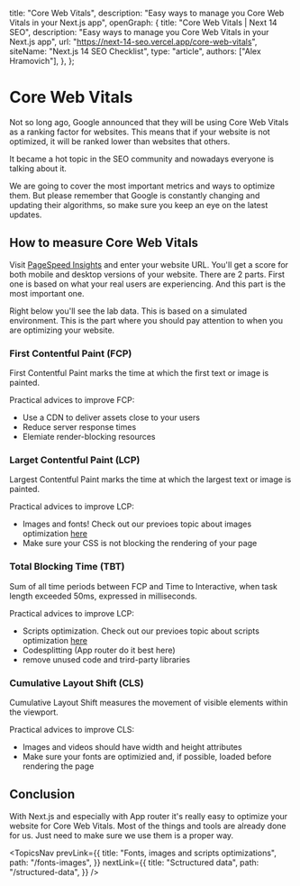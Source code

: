 
  title: "Core Web Vitals",
  description: "Easy ways to manage you Core Web Vitals in your Next.js app",
  openGraph: {
    title: "Core Web Vitals | Next 14 SEO",
    description: "Easy ways to manage you Core Web Vitals in your Next.js app",
    url: "https://next-14-seo.vercel.app/core-web-vitals",
    siteName: "Next.js 14 SEO Checklist",
    type: "article",
    authors: ["Alex Hramovich"],
  },
};

# Core Web Vitals

Not so long ago, Google announced that they will be using Core Web Vitals as a ranking factor for websites.
This means that if your website is not optimized, it will be ranked lower than websites that others.

It became a hot topic in the SEO community and nowadays everyone is talking about it.

We are going to cover the most important metrics and ways to optimize them.
But please remember that Google is constantly changing and updating their algorithms, so make sure you keep an eye on the latest updates.

## How to measure Core Web Vitals

Visit <a href="https://pagespeed.web.dev/" target="_blank">PageSpeed Insights</a> and enter your website URL.
You'll get a score for both mobile and desktop versions of your website. There are 2 parts. First one is based on what your real users are experiencing.
And this part is the most important one.

<TopicsImages id="real-users-data" />

Right below you'll see the lab data. This is based on a simulated environment.
This is the part where you should pay attention to when you are optimizing your website.

<TopicsImages id="lab-data" />

### First Contentful Paint (FCP)

First Contentful Paint marks the time at which the first text or image is painted.

Practical advices to improve FCP:

- Use a CDN to deliver assets close to your users
- Reduce server response times
- Elemiate render-blocking resources

### Larget Contentful Paint (LCP)

Largest Contentful Paint marks the time at which the largest text or image is painted.

Practical advices to improve LCP:

- Images and fonts! Check out our previoes topic about images optimization <a href="/fonts-images">here</a>
- Make sure your CSS is not blocking the rendering of your page

### Total Blocking Time (TBT)

Sum of all time periods between FCP and Time to Interactive, when task length exceeded 50ms, expressed in milliseconds.

Practical advices to improve LCP:

- Scripts optimization. Check out our previoes topic about scripts optimization <a href="/fonts-images">here</a>
- Codesplitting (App router do it best here)
- remove unused code and trird-party libraries

### Cumulative Layout Shift (CLS)

Cumulative Layout Shift measures the movement of visible elements within the viewport.

Practical advices to improve CLS:

- Images and videos should have width and height attributes
- Make sure your fonts are optimizied and, if possible, loaded before rendering the page

## Conclusion

With Next.js and especially with App router it's really easy to optimize your website for Core Web Vitals.
Most of the things and tools are already done for us. Just need to make sure we use them is a proper way.

<TopicsNav
  prevLink={{
    title: "Fonts, images and scripts optimizations",
    path: "/fonts-images",
  }}
  nextLink={{
    title: "Sctructured data",
    path: "/structured-data",
  }}
/>
